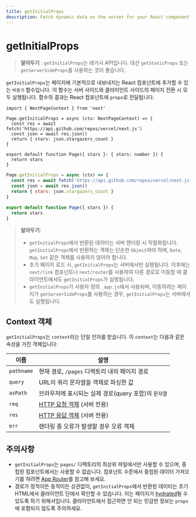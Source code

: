 ```yaml
---
title: getInitialProps
description: Fetch dynamic data on the server for your React component with getInitialProps.
---
```


# getInitialProps

> **알아두기** : `getInitialProps`는 레거시 API입니다. 대신 `getStaticProps` 또는 `getServerSideProps`를 사용하는 것이 좋습니다.

`getInitialProps`는 페이지에 기본적으로 내보내지는 React 컴포넌트에 추가할 수 있는 `비동기` 함수입니다. 이 함수는 서버 사이드와 클라이언트 사이드의 페이지 전환 시 모두 실행됩니다. 함수의 결과는 React 컴포넌트에 `props`로 전달됩니다.

```tsx filename="pages/index.tsx" switcher
import { NextPageContext } from 'next'

Page.getInitialProps = async (ctx: NextPageContext) => {
  const res = await fetch('https://api.github.com/repos/vercel/next.js')
  const json = await res.json()
  return { stars: json.stargazers_count }
}

export default function Page({ stars }: { stars: number }) {
  return stars
}
```

```jsx filename="pages/index.js" switcher
Page.getInitialProps = async (ctx) => {
  const res = await fetch('https://api.github.com/repos/vercel/next.js')
  const json = await res.json()
  return { stars: json.stargazers_count }
}

export default function Page({ stars }) {
  return stars
}
```

> **알아두기**:
>
> - `getInitialProps`에서 반환된 데이터는 서버 렌더링 시 직렬화됩니다. `getInitialProps`에서 반환하는 객체는 단순한 `Object`여야 하며, `Date`, `Map`, `Set` 같은 객체를 사용하지 않아야 합니다.
> - 초기 페이지 로드 시, `getInitialProps`는 서버에서만 실행됩니다. 이후에는 `next/link` 컴포넌트나 `next/router`를 사용하여 다른 경로로 이동할 때 클라이언트에서도 `getInitialProps`가 실행됩니다.
> - `getInitialProps`가 사용자 정의 `_app.js`에서 사용되며, 이동하려는 페이지가 `getServerSideProps`를 사용하는 경우, `getInitialProps`는 서버에서도 실행됩니다.

## Context 객체

`getInitialProps`는 `context`라는 단일 인자를 받습니다. 이 `context`는 다음과 같은 속성을 가진 객체입니다:

| 이름       | 설명                                                                                           |
| ---------- | ---------------------------------------------------------------------------------------------- |
| `pathname` | 현재 경로, `/pages` 디렉토리 내의 페이지 경로                                                  |
| `query`    | URL의 쿼리 문자열을 객체로 파싱한 값                                                           |
| `asPath`   | 브라우저에 표시되는 실제 경로(query 포함)의 `문자열`                                           |
| `req`      | [HTTP 요청 객체](https://nodejs.org/api/http.html#http_class_http_incomingmessage) (서버 전용) |
| `res`      | [HTTP 응답 객체](https://nodejs.org/api/http.html#http_class_http_serverresponse) (서버 전용)  |
| `err`      | 렌더링 중 오류가 발생할 경우 오류 객체                                                         |


## 주의사항

- `getInitialProps`는 `pages/` 디렉토리의 최상위 파일에서만 사용할 수 있으며, 중첩된 컴포넌트에서는 사용할 수 없습니다. 컴포넌트 수준에서 중첩된 데이터 가져오기를 하려면 [App Router](/docs/app/building-your-application/data-fetching)를 참고해 보세요.
- 경로가 정적이든 동적이든 상관없이, `getInitialProps`에서 반환된 데이터는 초기 HTML에서 클라이언트 단에서 확인할 수 있습니다. 이는 페이지가 [hydrated](https://react.dev/reference/react-dom/hydrate)될 수 있도록 하기 위해서입니다. 클라이언트에서 접근하면 안 되는 민감한 정보는 `props`에 포함되지 않도록 주의하세요.
